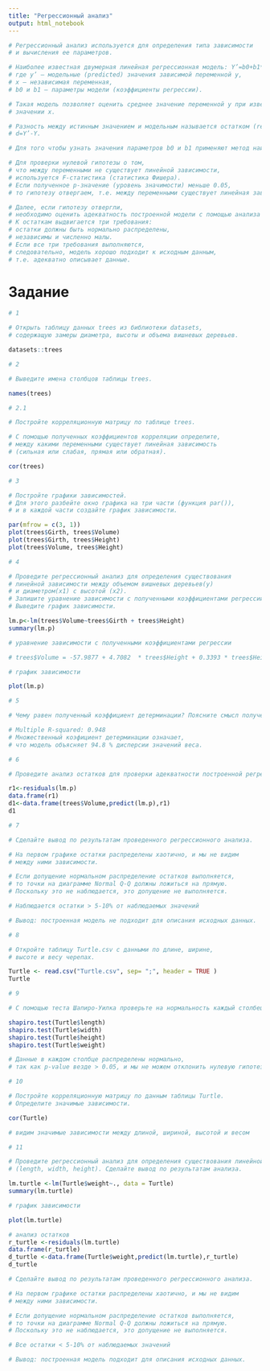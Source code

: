 ```yaml
---
title: "Регрессионный анализ"
output: html_notebook
---
```


```r
# Регрессионный анализ используется для определения типа зависимости
# и вычисления ее параметров.
```

```r
# Наиболее известная двумерная линейная регрессионная модель: Y’=b0+b1*x,
# где y’ – модельные (predicted) значения зависимой переменной y, 
# x – независимая переменная, 
# b0 и b1 – параметры модели (коэффициенты регрессии).
```

```r
# Такая модель позволяет оценить среднее значение переменной y при известном
# значении x.
```

```r
# Разность между истинным значением и модельным называется остатком (residual):
# d=Y’-Y.
```

```r
# Для того чтобы узнать значения параметров b0 и b1 применяют метод наименьших квадратов.
```

```r
# Для проверки нулевой гипотезы о том,
# что между переменными не существует линейной зависимости,
# используется F-статистика (статистика Фишера).
# Если полученное р-значение (уровень значимости) меньше 0.05,
# то гипотезу отвергаем, т.е. между переменными существует линейная зависимость.
```

```r
# Далее, если гипотезу отвергли,
# необходимо оценить адекватность построенной модели с помощью анализа остатков.
# К остаткам выдвигается три требования:
# остатки должны быть нормально распределены,
# независимы и численно малы.
# Если все три требования выполняются,
# следовательно, модель хорошо подходит к исходным данным,
# т.е. адекватно описывает данные.  
```

# Задание

```r
# 1

# Открыть таблицу данных trees из библиотеки datasets,
# содержащую замеры диаметра, высоты и объема вишневых деревьев.

datasets::trees
```

```r
# 2

# Выведите имена столбцов таблицы trees.

names(trees)
```
```r
# 2.1

# Постройте корреляционную матрицу по таблице trees.

# С помощью полученных коэффициентов корреляции определите,
# между какими переменными существует линейная зависимость
# (сильная или слабая, прямая или обратная).

cor(trees)
```
```r
# 3

# Постройте графики зависимостей.
# Для этого разбейте окно графика на три части (функция par()),
# и в каждой части создайте график зависимости.

par(mfrow = c(3, 1))
plot(trees$Girth, trees$Volume)
plot(trees$Girth, trees$Height)
plot(trees$Volume, trees$Height)
```

```r
# 4

# Проведите регрессионный анализ для определения существования
# линейной зависимости между объемом вишневых деревьев(y)
# и диаметром(x1) c высотой (x2).
# Запишите уравнение зависимости с полученными коэффициентами регрессии.
# Выведите график зависимости.

lm.p<-lm(trees$Volume~trees$Girth + trees$Height)
summary(lm.p)
```

```r
# уравнение зависимости с полученными коэффициентами регрессии

# trees$Volume = -57.9877 + 4.7082  * trees$Height + 0.3393 * trees$Height
```

```r
# график зависимости

plot(lm.p)
```






```r
# 5

# Чему равен полученный коэффициент детерминации? Поясните смысл полученного численного значения.

# Multiple R-squared: 0.948
# Множественный коэфициент детерминации означает,
# что модель объясняет 94.8 % дисперсии значений веса.
```

```r
# 6

# Проведите анализ остатков для проверки адекватности построенной регрессионной модели.

r1<-residuals(lm.p)
data.frame(r1)
d1<-data.frame(trees$Volume,predict(lm.p),r1)
d1
```

```r
# 7

# Сделайте вывод по результатам проведенного регрессионного анализа.

# На первом графике остатки распределены хаотично, и мы не видим
# между ними зависимости. 

# Если допущение нормальном распределение остатков выполняется,
# то точки на диаграмме Normal Q-Q должны ложиться на прямую.
# Поскольку это не наблюдается, это допущение не выполняется.

# Наблюдается остатки > 5-10% от наблюдаемых значений

# Вывод: построенная модель не подходит для описания исходных данных.
```


```r
# 8

# Откройте таблицу Turtle.csv c данными по длине, ширине,
# высоте и весу черепах.

Turtle <- read.csv("Turtle.csv", sep= ";", header = TRUE )
Turtle
```


```r
# 9

# С помощью теста Шапиро-Уилка проверьте на нормальность каждый столбец таблицы. Сделайте выводы.

shapiro.test(Turtle$length)
shapiro.test(Turtle$width)
shapiro.test(Turtle$height)
shapiro.test(Turtle$weight)
```
```r
# Данные в каждом столбце распределены нормально,
# так как p-value везде > 0.05, и мы не можем отклонить нулевую гипотезу
```

```r
# 10

# Постройте корреляционную матрицу по данным таблицы Turtle.
# Определите значимые зависимости.

cor(Turtle)
```
```r
# видим значимые зависимости между длиной, шириной, высотой и весом
```

```r
# 11

# Проведите регрессионный анализ для определения существования линейной зависимости между весом (weight) черепах и другими параметрами
# (length, width, height). Сделайте вывод по результатам анализа.

lm.turtle <-lm(Turtle$weight~., data = Turtle)
summary(lm.turtle)
```

```r
# график зависимости

plot(lm.turtle)
```
```r
# анализ остатков
r_turtle <-residuals(lm.turtle)
data.frame(r_turtle)
d_turtle <-data.frame(Turtle$weight,predict(lm.turtle),r_turtle)
d_turtle
```


```r
# Сделайте вывод по результатам проведенного регрессионного анализа.

# На первом графике остатки распределены хаотично, и мы не видим
# между ними зависимости. 

# Если допущение нормальном распределение остатков выполняется,
# то точки на диаграмме Normal Q-Q должны ложиться на прямую.
# Поскольку это не наблюдается, это допущение не выполняется.

# Все остатки < 5-10% от наблюдаемых значений

# Вывод: построенная модель подходит для описания исходных данных.
```

